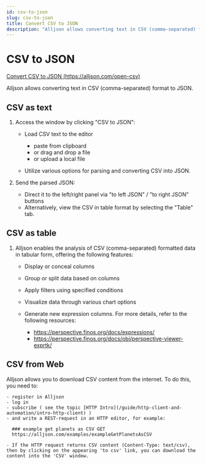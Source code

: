 ```yaml
---
id: csv-to-json
slug: csv-to-json
title: Convert CSV to JSON
description: "Alljson allows converting text in CSV (comma-separated) format to JSON."
---
```


# CSV to JSON

[Convert CSV to JSON (https://alljson.com/open-csv)](https://alljson.com/open-csv)

Alljson allows converting text in CSV (comma-separated) format to JSON.

## CSV as text


<ThemedImg name="CSV" alt="Convert CSV to JSON" />

1. Access the window by clicking "CSV to JSON":

   - Load CSV text to the editor

     - paste from clipboard
     - or drag and drop a file
     - or upload a local file

   - Utilize various options for parsing and converting CSV into JSON.

2. Send the parsed JSON:

   - Direct it to the left/right panel via "to left JSON" / "to right JSON" buttons
   - Alternatively, view the CSV in table format by selecting the "Table" tab.

## CSV as table

<ThemedImg name="CSV_table" alt="CSV as table" />

1. Alljson enables the analysis of CSV (comma-separated) formatted data in tabular form, offering the following features:

   - Display or conceal columns
   - Group or split data based on columns
   - Apply filters using specified conditions
   - Visualize data through various chart options
   - Generate new expression columns. For more details, refer to the following resources:

     - https://perspective.finos.org/docs/expressions/
     - https://perspective.finos.org/docs/obj/perspective-viewer-exprtk/

## CSV from Web

Alljson allows you to download CSV content from the internet. To do this, you need to:

    - register in Alljson
    - log in
    - subscribe ( see the topic [HTTP Intro](/guide/http-client-and-automation/intro-http-client) )
    - and write a REST-request in an HTTP editor, for example:

```
  ### example get planets as CSV GET
  https://alljson.com/examples/exampleGetPlanetsAsCSV
```

    - If the HTTP request returns CSV content (Content-Type: text/csv), then by clicking on the appearing 'to csv' link, you can download the content into the 'CSV' window.
